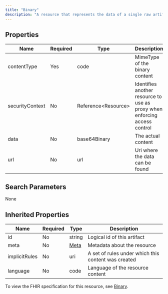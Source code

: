 ```yaml
---
title: "Binary"
description: "A resource that represents the data of a single raw artifact as digital content accessible in its native format.  A Binary resource can contain any content, whether text, image, pdf, zip archive, etc."
---
```


## Properties

| Name            | Required | Type                      | Description                                                               |
| --------------- | -------- | ------------------------- | ------------------------------------------------------------------------- |
| contentType     | Yes      | code                      | MimeType of the binary content                                            |
| securityContext | No       | Reference&lt;Resource&gt; | Identifies another resource to use as proxy when enforcing access control |
| data            | No       | base64Binary              | The actual content                                                        |
| url             | No       | url                       | Uri where the data can be found                                           |

## Search Parameters

None

## Inherited Properties

| Name          | Required | Type                                      | Description                                         |
| ------------- | -------- | ----------------------------------------- | --------------------------------------------------- |
| id            | No       | string                                    | Logical id of this artifact                         |
| meta          | No       | [Meta](/medical-api/fhir/data-types/meta) | Metadata about the resource                         |
| implicitRules | No       | uri                                       | A set of rules under which this content was created |
| language      | No       | code                                      | Language of the resource content                    |

To view the FHIR specification for this resource, see [Binary](https://www.hl7.org/fhir/StructureDefinition/Binary).
